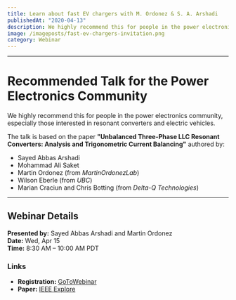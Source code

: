 ```yaml
---
title: Learn about fast EV chargers with M. Ordonez & S. A. Arshadi
publishedAt: "2020-04-13"
description: We highly recommend this for people in the power electronics community, especially those interested in resonant converters and electric vehicles
image: /imageposts/fast-ev-chargers-invitation.png
category: Webinar
---
```

---

# Recommended Talk for the Power Electronics Community

We highly recommend this for people in the power electronics community, especially those interested in resonant converters and electric vehicles. 

The talk is based on the paper **"Unbalanced Three-Phase LLC Resonant Converters: Analysis and Trigonometric Current Balancing"** authored by:

- Sayed Abbas Arshadi  
- Mohammad Ali Saket  
- Martin Ordonez (from *MartinOrdonezLab*)  
- Wilson Eberle (from *UBC*)  
- Marian Craciun and Chris Botting (from *Delta-Q Technologies*)  

---

## Webinar Details  
**Presented by:** Sayed Abbas Arshadi and Martin Ordonez  
**Date:** Wed, Apr 15  
**Time:** 8:30 AM – 10:00 AM PDT  

### Links  
- **Registration:** [GoToWebinar](https://register.gotowebinar.com/register/2585816459057799694)  
- **Paper:** [IEEE Explore](https://ieeexplore.ieee.org/document/8379448)
